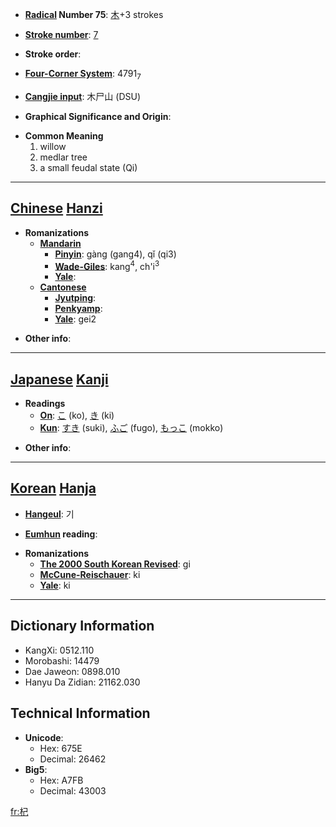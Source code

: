 * '''[[Wiktionary:Chinese radical index| Radical]] Number 75''': [[Wiktionary:Chinese radical index 木|木]]+3 strokes

* '''[[Wiktionary:Chinese total strokes index|Stroke number]]''': [[Wiktionary:Chinese total strokes index 7|7]]

* '''Stroke order''': 

* '''[[Wiktionary:Chinese four corner index|Four-Corner System]]''': 4791<sub>7</sub>

* '''[[Wiktionary:Chinese Cangjie index|Cangjie input]]''': 木尸山 (DSU)

* '''Graphical Significance and Origin''': 

* '''Common Meaning'''
*#willow
*# medlar tree
*# a small feudal state (Qi)


----

== [[Chinese]] [[Hanzi]] ==

* '''Romanizations'''
** '''[[Mandarin]]'''
*** '''[[Pinyin]]''': gàng (gang4), qǐ (qi3)
*** '''[[Wade-Giles]]''': kang<sup>4</sup>, ch'i<sup>3</sup>
*** '''[[Yale]]''': 
** '''[[Cantonese]]'''
*** '''[[Jyutping]]''':
*** '''[[Penkyamp]]''': 
*** '''[[Yale]]''': gei2

* '''Other info''': 

----

== [[Japanese]] [[Kanji]] ==

* '''Readings'''
** '''[[On]]''': [[こ]] (ko), [[き]] (ki)
** '''[[Kun]]''': [[すき]] (suki), [[ふご]] (fugo), [[もっこ]] (mokko)

* '''Other info''':  

----

== [[Korean]] [[Hanja]] ==

* '''[[Hangeul]]''': 기

* '''[[Eumhun]] reading''': 

* '''Romanizations'''
** '''[[The 2000 South Korean Revised Romanization|The 2000 South Korean Revised]]''': gi
** '''[[McCune-Reischauer]]''': ki
** '''[[Yale]]''': ki

----

== Dictionary Information ==

* KangXi: 0512.110
* Morobashi: 14479
* Dae Jaweon: 0898.010
* Hanyu Da Zidian: 21162.030

== Technical Information ==

* '''Unicode''':
** Hex: 675E
** Decimal: 26462
* '''Big5''':
** Hex: A7FB
** Decimal: 43003

[[fr:杞]]